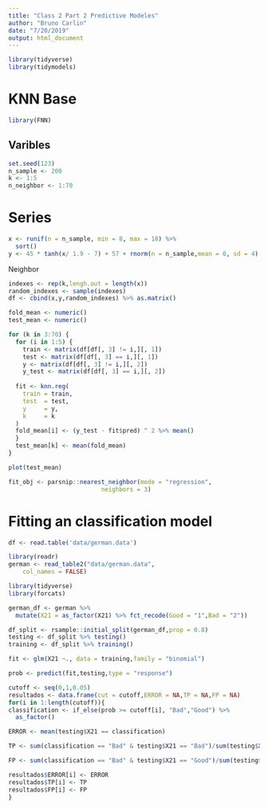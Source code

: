 ```yaml
---
title: "Class 2 Part 2 Predictive Modeles"
author: "Bruno Carlin"
date: "7/20/2019"
output: html_document
---
```



```r
library(tidyverse)
library(tidymodels)
```

# KNN Base

```r
library(FNN)
```

## Varibles
```r
set.seed(123)
n_sample <- 200
k <- 1:5
n_neighbor <- 1:70
```

# Series 

```r
x <- runif(n = n_sample, min = 8, max = 18) %>%
  sort()
y <- 45 * tanh(x/ 1.9 - 7) + 57 + rnorm(n = n_sample,mean = 0, sd = 4)
```

Neighbor 
```r
indexes <- rep(k,lengh.out = length(x))
random_indexes <- sample(indexes)
df <- cbind(x,y,random_indexes) %>% as.matrix() 
```

```r
fold_mean <- numeric()
test_mean <- numeric()

for (k in 3:70) {
  for (i in 1:5) {
    train <- matrix(df[df[, 3] != i,][, 1])
    test <- matrix(df[df[, 3] == i,][, 1])
    y <- matrix(df[df[, 3] != i,][, 2])
    y_test <- matrix(df[df[, 3] == i,][, 2])
    
  fit <- knn.reg(
    train = train,
    test  = test,
    y     = y,
    k     = k
  )
  fold_mean[i] <- (y_test - fit$pred) ^ 2 %>% mean()
  }
  test_mean[k] <- mean(fold_mean)
}
```

```r
plot(test_mean)
```

```r
fit_obj <- parsnip::nearest_neighbor(mode = "regression",
                          neighbors = 3)
```


# Fitting an classification model

```r
df <- read.table('data/german.data')
```

```r
library(readr)
german <- read_table2("data/german.data", 
    col_names = FALSE)
```

```r
library(tidyverse)
library(forcats)
```

```r
german_df <- german %>% 
  mutate(X21 = as_factor(X21) %>% fct_recode(Good = "1",Bad = "2"))
```

```r
df_split <- rsample::initial_split(german_df,prop = 0.8)
testing <- df_split %>% testing()
training <- df_split %>% training()
```

```r
fit <- glm(X21 ~., data = training,family = "binomial")
```

```r
prob <- predict(fit,testing,type = "response")
```

```r
cutoff <- seq(0,1,0.05)
resultados <- data.frame(cut = cutoff,ERROR = NA,TP = NA,FP = NA)
for(i in 1:length(cutoff)){
classification <- if_else(prob >= cutoff[i], "Bad","Good") %>%
  as_factor()

ERROR <- mean(testing$X21 == classification)

TP <- sum(classification == "Bad" & testing$X21 == "Bad")/sum(testing$X21 == "Bad")

FP <- sum(classification == "Bad" & testing$X21 == "Good")/sum(testing$X21 == "Good")

resultados$ERROR[i] <- ERROR
resultados$TP[i] <- TP
resultados$FP[i] <- FP
}
```

```r

```

